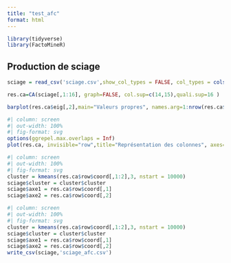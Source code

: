 ---
title: "test_afc"
format: html
---


```{r, echo=FALSE, message=FALSE, warning=FALSE}
library(tidyverse)
library(FactoMineR)
```
## Production de sciage


```{r, echo=TRUE}
sciage = read_csv('sciage.csv',show_col_types = FALSE, col_types = cols(REG = col_character()))
```

```{r}
res.ca=CA(sciage[,1:16], graph=FALSE, col.sup=c(14,15),quali.sup=16 )
```

```{r}
barplot(res.ca$eig[,2],main="Valeurs propres", names.arg=1:nrow(res.ca$eig))
```

```{r}
#| column: screen
#| out-width: 100%
#| fig-format: svg
options(ggrepel.max.overlaps = Inf)
plot(res.ca, invisible="row",title="Représentation des colonnes", axes=c(1,2),max.overlaps=15)
```


```{r}
#| column: screen
#| out-width: 100%
#| fig-format: svg
cluster = kmeans(res.ca$row$coord[,1:2],3, nstart = 10000)
sciage$cluster = cluster$cluster
sciage$axe1 = res.ca$row$coord[,1]
sciage$axe2 = res.ca$row$coord[,2]
```

```{r}
#| column: screen
#| out-width: 100%
#| fig-format: svg
cluster = kmeans(res.ca$row$coord[,1:2],3, nstart = 10000)
sciage$cluster = cluster$cluster
sciage$axe1 = res.ca$row$coord[,1]
sciage$axe2 = res.ca$row$coord[,2]
write_csv(sciage,'sciage_afc.csv')
```
